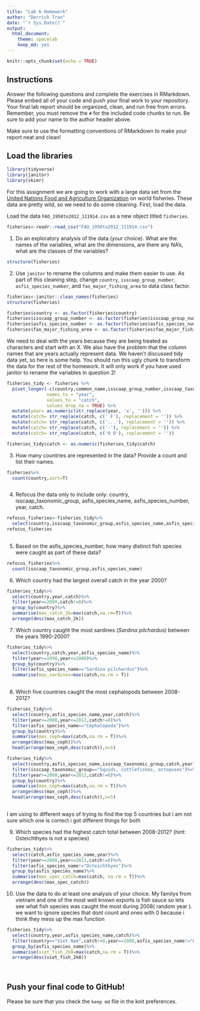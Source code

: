 ```yaml
---
title: "Lab 6 Homework"
author: "Derrick Tran"
date: "`r Sys.Date()`"
output:
  html_document: 
    theme: spacelab
    keep_md: yes
---
```


```r
knitr::opts_chunk$set(echo = TRUE)
```

## Instructions
Answer the following questions and complete the exercises in RMarkdown. Please embed all of your code and push your final work to your repository. Your final lab report should be organized, clean, and run free from errors. Remember, you must remove the `#` for the included code chunks to run. Be sure to add your name to the author header above.  

Make sure to use the formatting conventions of RMarkdown to make your report neat and clean!  

## Load the libraries
```r
library(tidyverse)
library(janitor)
library(skimr)
```

For this assignment we are going to work with a large data set from the [United Nations Food and Agriculture Organization](http://www.fao.org/about/en/) on world fisheries. These data are pretty wild, so we need to do some cleaning. First, load the data.  

Load the data `FAO_1950to2012_111914.csv` as a new object titled `fisheries`.
```r
fisheries<-readr::read_csv("FAO_1950to2012_111914.csv")
```

1. Do an exploratory analysis of the data (your choice). What are the names of the variables, what are the dimensions, are there any NA's, what are the classes of the variables?  
```r
structure(fisheries)
```

2. Use `janitor` to rename the columns and make them easier to use. As part of this cleaning step, change `country`, `isscaap_group_number`, `asfis_species_number`, and `fao_major_fishing_area` to data class factor. 
```r
fisheries<-janitor::clean_names(fisheries)
structure(fisheries)
```

```r
fisheries$country <- as.factor(fisheries$country)
fisheries$isscaap_group_number <- as.factor(fisheries$isscaap_group_number)
fisheries$asfis_species_number <- as.factor(fisheries$asfis_species_number)
fisheries$fao_major_fishing_area <- as.factor(fisheries$fao_major_fishing_area)
```

We need to deal with the years because they are being treated as characters and start with an X. We also have the problem that the column names that are years actually represent data. We haven't discussed tidy data yet, so here is some help. You should run this ugly chunk to transform the data for the rest of the homework. It will only work if you have used janitor to rename the variables in question 2!
```r
fisheries_tidy <- fisheries %>% 
  pivot_longer(-c(country,common_name,isscaap_group_number,isscaap_taxonomic_group,asfis_species_number,asfis_species_name,fao_major_fishing_area,measure),
               names_to = "year",
               values_to = "catch",
               values_drop_na = TRUE) %>% 
  mutate(year= as.numeric(str_replace(year, 'x', ''))) %>% 
  mutate(catch= str_replace(catch, c(' F'), replacement = '')) %>% 
  mutate(catch= str_replace(catch, c('...'), replacement = '')) %>% 
  mutate(catch= str_replace(catch, c('-'), replacement = '')) %>% 
  mutate(catch= str_replace(catch, c('0 0'), replacement = ''))

fisheries_tidy$catch <- as.numeric(fisheries_tidy$catch)
```

3. How many countries are represented in the data? Provide a count and list their names.
```r
fisheries%>%
  count(country,sort=T)
```

```r

```

4. Refocus the data only to include only: country, isscaap_taxonomic_group, asfis_species_name, asfis_species_number, year, catch.
```r
refocus_fisheries<-fisheries_tidy%>%
  select(country,isscaap_taxonomic_group,asfis_species_name,asfis_species_number,year,catch)
refocus_fisheries
  
```

5. Based on the asfis_species_number, how many distinct fish species were caught as part of these data?
```r
refocus_fisheries%>%
  count(isscaap_taxonomic_group,asfis_species_name)
```

6. Which country had the largest overall catch in the year 2000?
```r
fisheries_tidy%>%
  select(country,year,catch)%>%
  filter(year==2000,catch!=0)%>%
  group_by(country)%>%
  summarise(max_catch_2k=max(catch,na.rm=T))%>%
  arrange(desc(max_catch_2k))
```

7. Which country caught the most sardines (_Sardina pilchardus_) between the years 1990-2000?
```r
fisheries_tidy%>%
  select(country,catch,year,asfis_species_name)%>%
  filter(year>=1990,year<=2000)%>%
  group_by(country)%>%
  filter(asfis_species_name=="Sardina pilchardus")%>%
  summarise(max_sardines=max(catch,na.rm = T))
  
```

8. Which five countries caught the most cephalopods between 2008-2012?
```r
fisheries_tidy%>%
  select(country,asfis_species_name,year,catch)%>%
  filter(year>=2008,year<=2012,catch!=0)%>%
  filter(asfis_species_name=="Cephalopoda")%>%
  group_by(country)%>%
  summarise(max_ceph=max(catch,na.rm = T))%>%
  arrange(desc(max_ceph))%>%
  head(arrange(max_ceph,desc(catch)),n=5)
```
```r
fisheries_tidy%>%
  select(country,asfis_species_name,isscaap_taxonomic_group,catch,year)%>%
  filter(isscaap_taxonomic_group=="Squids, cuttlefishes, octopuses")%>%
  filter(year>=2008,year<=2012,catch!=0)%>%
  group_by(country)%>%
  summarise(max_ceph=max(catch,na.rm = T))%>%
  arrange(desc(max_ceph))%>%
  head(arrange(max_ceph,desc(catch)),n=5)
  
```
I am using to different ways of trying to find the top 5 countries but i am not sure which one is correct i got different things for both


9. Which species had the highest catch total between 2008-2012? (hint: Osteichthyes is not a species)
```r
fisheries_tidy%>%
  select(catch,asfis_species_name,year)%>%
  filter(year>=2008,year<=2012,catch!=0)%>%
  filter(asfis_species_name!="Osteichthyes")%>%
  group_by(asfis_species_name)%>%
  summarise(max_spec_catch=max(catch, na.rm = T))%>%
  arrange(desc(max_spec_catch))
```

10. Use the data to do at least one analysis of your choice.
My familys from vietnam and one of the most well known exports is fish sauce so lets see what fish species was caught the most during 2008( random year ). we want to ignore species that dont count and ones with 0 because i think they mess up the max function
```r
fisheries_tidy%>%
  select(country,year,asfis_species_name,catch)%>%
  filter(country=="Viet Nam",catch!=0,year==2008,asfis_species_name!="Osteichthyes")%>%
  group_by(asfis_species_name)%>%
  summarise(viet_fish_2k8=max(catch,na.rm = T))%>%
  arrange(desc(viet_fish_2k8))
  
  
```

## Push your final code to GitHub!
Please be sure that you check the `keep md` file in the knit preferences.   